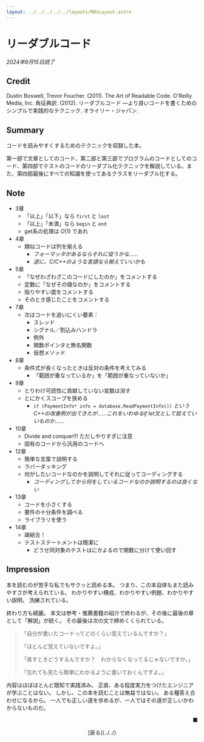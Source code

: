 ```yaml
---
layout: ../../../../../layouts/MdxLayout.astro
---
```


# リーダブルコード

_2024年9月15日読了_



## Credit

Dustin Boswell, Trevor Foucher. (2011). The Art of Readable Code. O'Reilly Media, Inc. 角征典訳. (2012). リーダブルコード ―より良いコードを書くためのシンプルで実践的なテクニック. オライリー・ジャパン.



## Summary

コードを読みやすくするためのテクニックを収録した本。

第一部で文章としてのコード、第二部と第三部でプログラムのコードとしてのコード、第四部でテストのコードのリーダブル化テクニックを解説している。また、第四部最後にすべての知識を使ってあるクラスをリーダブル化する。



## Note

- 3章
    - 「以上」「以下」なら `first` と `last`
    - 「以上」「未満」なら `begin` と `end`
    - get系の処理は $O(1)$ であれ
- 4章
    - 類似コードは列を揃える
        - _フォーマッタがあるならそれに従うかな……_
        - _逆に、C/C++のような言語なら揃えていいかも_
- 5章
    - 「なぜわざわざこのコードにしたのか」をコメントする
    - 定数に「なぜその値なのか」をコメントする
    - 陥りやすい罠をコメントする
    - そのとき感じたことをコメントする
- 7章
    - 次はコードを追いにくい要素：
        - スレッド
        - シグナル／割込みハンドラ
        - 例外
        - 関数ポインタと無名関数
        - 仮想メソッド
- 8章
    - 条件式が長くなったときは反対の条件を考えてみる
        - 「範囲が重なっているか」を「範囲が重なっていないか」
- 9章
    - とりわけ可読性に貢献していない変数は消す
    - とにかくスコープを狭める
        - `if (PaymentInfo* info = database.ReadPaymentInfo())` _というC++の改善例が出てきたが……これをいわゆるif let文として捉えていいものか……_
- 10章
    - Divide and conquer!!! ただしやりすぎに注意
    - 固有のコードから汎用のコードへ
- 12章
    - 簡単な言葉で説明する
    - ラバーダッキング
    - 何がしたいコードなのかを説明してそれに従ってコーディングする
        - _コーディングしてから何をしているコードなのか説明するのは良くない_
- 13章
    - コードを小さくする
    - 要件の十分条件を調べる
    - ライブラリを使う
- 14章
    - 疎結合！
    - テストステートメントは簡潔に
        - どうせ同対象のテストはにかよるので関数に分けて使い回す



## Impression

本を読むのが苦手な私でもサクッと読める本。
つまり、この本自体もまた読みやすさが考えられている。
わかりやすい構成、わかりやすい例題、わかりやすい説明。
洗練されている。

終わり方も綺麗。
本文は参考・推薦書籍の紹介で終わるが、その後に最後の章として「解説」が続く。
その最後は次の文で締めくくられている。

> 「自分が書いたコードってどのくらい覚えているんですか？」
>
> 「ほとんど覚えていないですよ。」
>
> 「直すときどうするんですか？　わからなくなってるじゃないですか。」
>
> 「忘れても見たら簡単にわかるように書いておくんですよ。」

内容はほぼほとんど既知で実践済み。
正直、ある程度実力をつけたエンジニアが学ぶことはない。
しかし、この本を読むことは無益ではない。
ある種答え合わせになるから。
一人でも正しい道を歩めるが、一人ではその道が正しいかわからないものだ。



<p style="text-align: right">■</p>

<div style="text-align: center">
    [戻る](../../)
</div>
